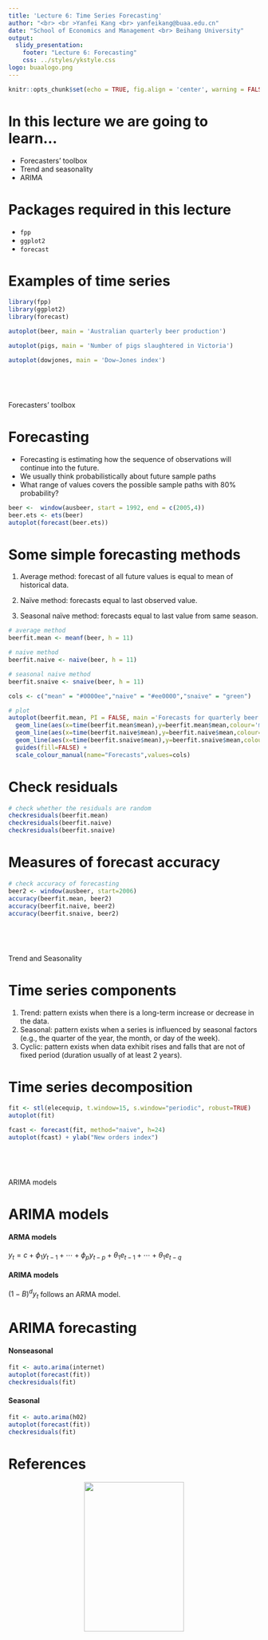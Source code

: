 ```yaml
---
title: 'Lecture 6: Time Series Forecasting'
author: "<br> <br >Yanfei Kang <br> yanfeikang@buaa.edu.cn"
date: "School of Economics and Management <br> Beihang University"
output:
  slidy_presentation:
    footer: "Lecture 6: Forecasting"
    css: ../styles/ykstyle.css
logo: buaalogo.png
---
```


```r
knitr::opts_chunk$set(echo = TRUE, fig.align = 'center', warning = FALSE, message = FALSE)
```


#  In this lecture we are going to learn...

- Forecasters' toolbox
- Trend and seasonality
- ARIMA 



# Packages required in this lecture

- `fpp`
- `ggplot2`
- `forecast`


# Examples of time series

```r
library(fpp)
library(ggplot2)
library(forecast)

autoplot(beer, main = 'Australian quarterly beer production')

autoplot(pigs, main = 'Number of pigs slaughtered in Victoria')

autoplot(dowjones, main = 'Dow−Jones index')
```

# {.alert}
<br>
<br>
Forecasters' toolbox



# Forecasting

- Forecasting is estimating how the sequence of observations will continue into the future.
- We usually think probabilistically about future sample paths
- What range of values covers the possible sample paths with 80% probability?

```r
beer <-  window(ausbeer, start = 1992, end = c(2005,4))
beer.ets <- ets(beer)
autoplot(forecast(beer.ets))
```



# Some simple forecasting methods

1. Average method: forecast of all future values is equal to mean of historical data.

2. Naïve method: forecasts equal to last observed value.

3. Seasonal naïve method: forecasts equal to last value from same season.

```r
# average method
beerfit.mean <- meanf(beer, h = 11)

# naive method
beerfit.naive <- naive(beer, h = 11)

# seasonal naive method
beerfit.snaive <- snaive(beer, h = 11)

cols <- c("mean" = "#0000ee","naive" = "#ee0000","snaive" = "green")

# plot
autoplot(beerfit.mean, PI = FALSE, main ='Forecasts for quarterly beer production') +
  geom_line(aes(x=time(beerfit.mean$mean),y=beerfit.mean$mean,colour='mean')) + 
  geom_line(aes(x=time(beerfit.naive$mean),y=beerfit.naive$mean,colour='naive')) + 
  geom_line(aes(x=time(beerfit.snaive$mean),y=beerfit.snaive$mean,colour='snaive')) +
  guides(fill=FALSE) +
  scale_colour_manual(name="Forecasts",values=cols)
```

# Check residuals

```r
# check whether the residuals are random
checkresiduals(beerfit.mean)
checkresiduals(beerfit.naive)
checkresiduals(beerfit.snaive)
```

# Measures of forecast accuracy

```r
# check accuracy of forecasting
beer2 <- window(ausbeer, start=2006)
accuracy(beerfit.mean, beer2) 
accuracy(beerfit.naive, beer2) 
accuracy(beerfit.snaive, beer2)
```


# {.alert}
<br>
<br>
Trend and Seasonality

# Time series components

1. Trend: pattern exists when there is a long-term increase or decrease in the data.
2. Seasonal: pattern exists when a series is influenced by seasonal factors (e.g., the quarter of the year, the month, or day of the week).
3. Cyclic: pattern exists when data exhibit rises and falls that are not of fixed period (duration usually of at least 2 years).

# Time series decomposition

```r
fit <- stl(elecequip, t.window=15, s.window="periodic", robust=TRUE)
autoplot(fit)

fcast <- forecast(fit, method="naive", h=24)
autoplot(fcast) + ylab("New orders index")
```

# {.alert}
<br>
<br>
ARIMA models

# ARIMA models

#### ARMA models
$y_t =  c + \phi_1 y_{t-1} + \cdots + \phi_p y_{t-p} + \theta_1 e_{t-1} + \cdots + \theta_1 e_{t-q}$

#### ARIMA models

$(1-B)^dy_t$ follows an ARMA model.


# ARIMA forecasting

#### Nonseasonal 
```r
fit <- auto.arima(internet)
autoplot(forecast(fit))
checkresiduals(fit)
```


#### Seasonal 
```r
fit <- auto.arima(h02)
autoplot(forecast(fit))
checkresiduals(fit)
```


# References


<center><a href="https://www.otexts.org/fpp"><img src="./fppcover-small.jpg" width="200px" height="300px"/></a></center>


